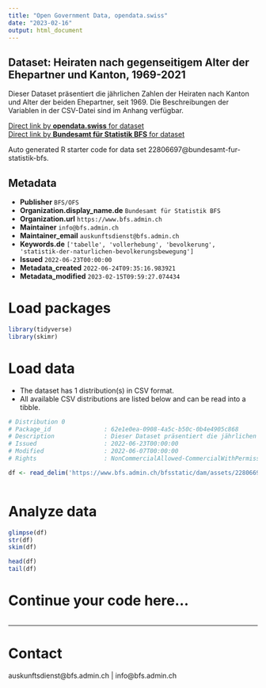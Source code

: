 ```yaml
---
title: "Open Government Data, opendata.swiss"
date: "2023-02-16"
output: html_document
---
```


## Dataset: Heiraten nach gegenseitigem Alter der Ehepartner und Kanton, 1969-2021

Dieser Dataset präsentiert die jährlichen Zahlen der Heiraten nach Kanton und Alter der beiden Ehepartner, seit 1969. Die Beschreibungen der Variablen in der CSV-Datei sind im Anhang verfügbar.

[Direct link by **opendata.swiss** for dataset](https://opendata.swiss/de/dataset/heiraten-nach-gegenseitigem-alter-der-ehepartner-und-kanton-1969-2021)<br>
[Direct link by **Bundesamt für Statistik BFS** for dataset](https://www.bfs.admin.ch/asset/de/ts-x-01.06.01.01)

Auto generated R starter code for data set 22806697@bundesamt-fur-statistik-bfs.

## Metadata

- **Publisher** `BFS/OFS`
- **Organization.display_name.de** `Bundesamt für Statistik BFS`
- **Organization.url** `https://www.bfs.admin.ch`
- **Maintainer** `info@bfs.admin.ch`
- **Maintainer_email** `auskunftsdienst@bfs.admin.ch`
- **Keywords.de** `['tabelle', 'vollerhebung', 'bevolkerung', 'statistik-der-naturlichen-bevolkerungsbewegung']`
- **Issued** `2022-06-23T00:00:00`
- **Metadata_created** `2022-06-24T09:35:16.983921`
- **Metadata_modified** `2023-02-15T09:59:27.074434`


# Load packages

```r

library(tidyverse)
library(skimr)

```

# Load data

-   The dataset has 1 distribution(s) in CSV format.
-   All available CSV distributions are listed below and can be read into a tibble.

```r

# Distribution 0
# Package_id               : 62e1e0ea-0908-4a5c-b50c-0b4e4905c868
# Description              : Dieser Dataset präsentiert die jährlichen Zahlen der Heiraten nach Kanton und Alter der beiden Ehepartner, seit 1969. Die Beschreibungen der Variablen in der CSV-Datei sind im Anhang verfügbar.
# Issued                   : 2022-06-23T00:00:00
# Modified                 : 2022-06-07T00:00:00
# Rights                   : NonCommercialAllowed-CommercialWithPermission-ReferenceRequired

df <- read_delim('https://www.bfs.admin.ch/bfsstatic/dam/assets/22806698/master')



```

# Analyze data

```r

glimpse(df)
str(df)
skim(df)

head(df)
tail(df)

```

# Continue your code here...

```r

```

------------------------------------------------------------------------

# Contact

auskunftsdienst@bfs.admin.ch | info@bfs.admin.ch
